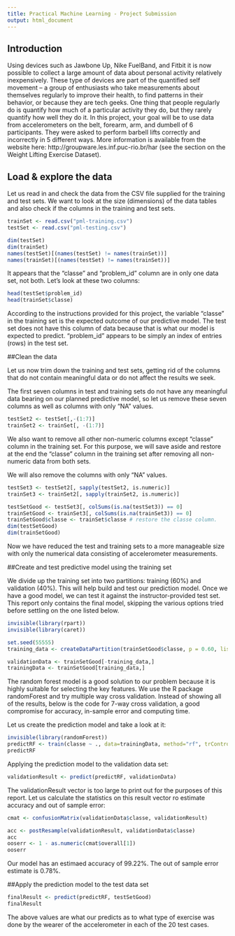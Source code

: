 ```yaml
---
title: Practical Machine Learning - Project Submission
output: html_document
---
```


## Introduction

Using devices such as Jawbone Up, Nike FuelBand, and Fitbit it is now possible to collect 
a large amount of data about personal activity relatively inexpensively. These type of 
devices are part of the quantified self movement – a group of enthusiasts who take 
measurements about themselves regularly to improve their health, to find patterns in 
their behavior, or because they are tech geeks. One thing that people regularly do is quantify how much of a particular activity they do, but they rarely quantify how well they do it. In this project, your goal will be to use data from accelerometers on the belt, forearm, arm, and dumbell of 6 participants. They were asked to perform barbell lifts correctly and incorrectly in 5 different ways. More information is available from the website here: http://groupware.les.inf.puc-rio.br/har (see the section on the Weight Lifting Exercise Dataset). 

    
## Load & explore the data
Let us read in and check the data from the CSV file supplied for the training and test sets. We want to look at the size (dimensions) of the data tables and also check if the columns in the training and test sets.

```r
trainSet <- read.csv("pml-training.csv")
testSet <- read.csv("pml-testing.csv")

dim(testSet)
dim(trainSet)
names(testSet)[(names(testSet) != names(trainSet))]
names(trainSet)[(names(testSet) != names(trainSet))]
```

It appears that the "classe" and "problem_id" column are in only one data set, not both. Let's look at these two columns:

```r
head(testSet$problem_id)
head(trainSet$classe)
```
According to the instructions provided for this project, the variable "classe" in the training set is the expected outcome of our predictive model. The test set does not have this column of data because that is what our model is expected to predict. "problem_id" appears to be simply an index of entries (rows) in the test set.

##Clean the data

Let us now trim down the training and test sets, getting rid of the columns that do not contain meaningful data or do not affect the results we seek. 

The first seven columns in test and training sets do not have any meaningful data bearing on our planned predictive model, so let us remove these seven columns as well as columns with only "NA" values. 

```r
testSet2 <- testSet[,-(1:7)]
trainSet2 <- trainSet[, -(1:7)]
```

We also want to remove all other non-numeric columns except "classe" column in the training set. For this purpose, we will save aside and restore at the end the "classe" column in the training set after removing all non-numeric data from both sets.

We will also remove the columns with only "NA" values.

```r
testSet3 <- testSet2[, sapply(testSet2, is.numeric)]
trainSet3 <- trainSet2[, sapply(trainSet2, is.numeric)]

testSetGood <- testSet3[, colSums(is.na(testSet3)) == 0]
trainSetGood <- trainSet3[, colSums(is.na(trainSet3)) == 0]
trainSetGood$classe <- trainSet$classe # restore the classe column.
dim(testSetGood)
dim(trainSetGood)
```
Now we have reduced the test and training sets to a more manageable size with only the numerical data consisting of accelerometer measurements.

##Create and test predictive model using the training set

We divide up the training set into two partitions: training (60%) and validation (40%). This will help build and test our prediction model. Once we have a good model, we can test it against the instructor-provided test set. This report only contains the final model, skipping the various options tried before settling on the one listed below.

```r
invisible(library(rpart))
invisible(library(caret))
```

```r
set.seed(55555)
training_data <- createDataPartition(trainSetGood$classe, p = 0.60, list=FALSE)

validationData <- trainSetGood[-training_data,]
trainingData <- trainSetGood[training_data,]
```

The random forest model is a good solution to our problem because it is highly suitable for selecting the key features. We use the R package randomForest and try multiple way cross validation. Instead of showing all of the results, below is the code for 7-way cross validation, a good compromise for accuracy, in-sample error and computing time.

Let us create the prediction model and take a look at it:
```r
invisible(library(randomForest))
predictRF <- train(classe ~ ., data=trainingData, method="rf", trControl=trainControl(method="cv", 7)) # Leave rest of the options at default values.
predictRF
```

Applying the prediction model to the validation data set:
```r
validationResult <- predict(predictRF, validationData)
```

The validationResult vector is too large to print out for the purposes of this report. Let us calculate the statistics on this result vector ro estimate accuracy and out of sample error:

```r
cmat <- confusionMatrix(validationData$classe, validationResult)

acc <- postResample(validationResult, validationData$classe)
acc
ooserr <- 1 - as.numeric(cmat$overall[1])
ooserr
```
Our model has an estimaed accuracy of 99.22%. The out of sample error estimate is 0.78%.


##Apply the prediction model to the test data set

```r
finalResult <- predict(predictRF, testSetGood)
finalResult
```
The above values are what our predicts as to what type of exercise was done by the wearer of the accelerometer in each of the 20 test cases.


